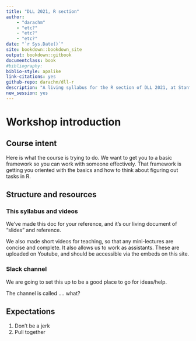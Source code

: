 ```yaml
--- 
title: "DLL 2021, R section"
author: 
    - "darachm"
    - "etc?"
    - "etc?"
    - "etc?"
date: "`r Sys.Date()`"
site: bookdown::bookdown_site
output: bookdown::gitbook
documentclass: book
#bibliography: 
biblio-style: apalike
link-citations: yes
github-repo: darachm/dll-r
description: "A living syllabus for the R section of DLL 2021, at Stanford"
new_session: yes
---
```


# Workshop introduction

## Course intent

Here is what the course is trying to do.
We want to get you to a basic framework so you can work with someone 
effectively.
That framework is getting you oriented with the basics and how to 
think about figuring out tasks in R.

## Structure and resources

### This syllabus and videos

We've made this doc for your reference, and it's our living document of
"slides" and reference.

We also made short videos for teaching, so that any mini-lectures 
are concise and complete. It also allows us to work as assistants.
These are uploaded on Youtube, and should be accessible via the embeds on
this site.

### Slack channel

We are going to set this up to be a good place to go for ideas/help.

The channel is called .... what?

## Expectations

1. Don't be a jerk
1. Pull together

